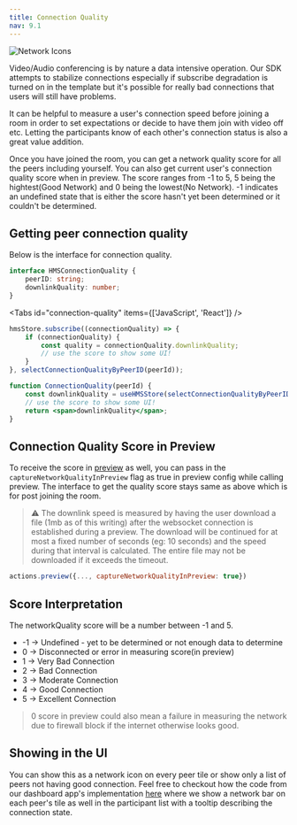 ```yaml
---
title: Connection Quality
nav: 9.1
---
```


![Network Icons](/docs/v2/network-icons.png)

Video/Audio conferencing is by nature a data intensive operation. 
Our SDK attempts to stabilize connections especially if subscribe degradation 
is turned on in the template but it's possible for really bad connections that users will still have problems.

It can be helpful to measure a user's connection speed before joining a room in order to set expectations or 
decide to have them join with video off etc. Letting the participants know of each other's connection
status is also a great value addition.

Once you have joined the room, you can get a network quality score for all the peers including yourself.
You can also get current user's connection quality score when in preview.
The score ranges from -1 to 5, 5 being the hightest(Good Network) and 0 being the lowest(No Network).
-1 indicates an undefined state that is either the score hasn't yet been determined or it couldn't be determined.

## Getting peer connection quality

Below is the interface for connection quality.

```ts
interface HMSConnectionQuality {
    peerID: string;
    downlinkQuality: number;
}
```

<Tabs id="connection-quality" items={['JavaScript', 'React']} />

<Tab id='connection-quality-0'>

```js
hmsStore.subscribe((connectionQuality) => {
    if (connectionQuality) {
        const quality = connectionQuality.downlinkQuality;
        // use the score to show some UI!
    }
}, selectConnectionQualityByPeerID(peerId));
```

</Tab>

<Tab id='connection-quality-1'>

```jsx
function ConnectionQuality(peerId) {
    const downlinkQuality = useHMSStore(selectConnectionQualityByPeerID(peerId))?.downlinkQuality;
    // use the score to show some UI!
    return <span>downlinkQuality</span>;
}
```

</Tab>


## Connection Quality Score in Preview

To receive the score in [preview](../features/preview) as well, you can 
pass in the `captureNetworkQualityInPreview` flag as true in preview config
while calling preview. The interface to get the quality score stays same as above
which is for post joining the room.

> ⚠️ The downlink speed is measured by having the user download a file (1mb as of this writing) after the websocket connection is established during a preview.
> The download will be continued for at most a fixed number of seconds (eg: 10 seconds) and the speed during that interval is calculated. The entire file may not be downloaded if it exceeds the timeout.

```js
actions.preview({..., captureNetworkQualityInPreview: true})
```


## Score Interpretation

The networkQuality score will be a number between -1 and 5.

- -1 -> Undefined - yet to be determined or not enough data to determine
- 0 -> Disconnected or error in measuring score(in preview)
- 1 -> Very Bad Connection
- 2 -> Bad Connection
- 3 -> Moderate Connection
- 4 -> Good Connection
- 5 -> Excellent Connection


> 0 score in preview could also mean a failure in measuring the network due to firewall
block if the internet otherwise looks good.

## Showing in the UI

You can show this as a network icon on every peer tile or show only a list of peers not having good connection.
Feel free to checkout how the code from our dashboard app's implementation [here](https://github.com/100mslive/100ms-web/tree/main/src/components/Connection)
where we show a network bar on each peer's tile as well in the participant list with a tooltip describing the connection state.


